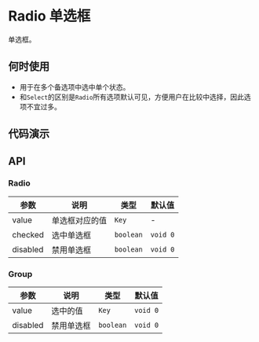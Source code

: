 
# Radio 单选框

单选框。

## 何时使用

- 用于在多个备选项中选中单个状态。
- 和`Select`的区别是`Radio`所有选项默认可见，方便用户在比较中选择，因此选项不宜过多。

## 代码演示

<Usage src='/radio/basic' title='基本' description='最简单的用法。' />
<Usage src='/radio/group' title='单选组合' description='一组互斥的 Radio 配合使用。' />
<Usage src='/radio/disabled' title='禁用' description='禁用的 Radio。' />

## API

### Radio

| 参数     | 说明           | 类型      | 默认值   |
| -------- | -------------- | --------- | -------- |
| value    | 单选框对应的值 | `Key`     | -        |
| checked  | 选中单选框     | `boolean` | `void 0` |
| disabled | 禁用单选框     | `boolean` | `void 0` |

### Group

| 参数     | 说明       | 类型      | 默认值   |
| -------- | ---------- | --------- | -------- |
| value    | 选中的值   | `Key`     | `void 0` |
| disabled | 禁用单选框 | `boolean` | `void 0` |
